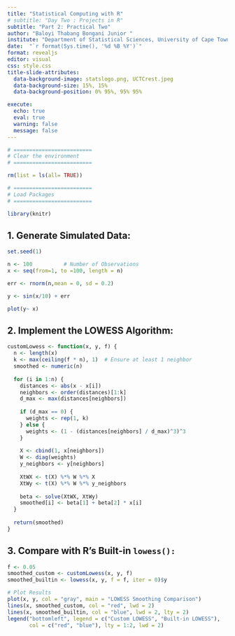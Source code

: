```yaml
---
title: "Statistical Computing with R"
# subtitle: "Day Two : Projects in R"
subtitle: "Part 2: Practical Two"
author: "Baloyi Thabang Bongani Junior "
institute: "Department of Statistical Sciences, University of Cape Town"
date:  "`r format(Sys.time(), '%d %B %Y')`"
format: revealjs
editor: visual
css: style.css
title-slide-attributes: 
  data-background-image: statslogo.png, UCTCrest.jpeg
  data-background-size: 15%, 15%
  data-background-position: 0% 95%, 95% 95%

execute: 
  echo: true
  eval: true
  warning: false
  message: false
---
```


```r

# =========================
# Clear the environment
# =========================

rm(list = ls(all= TRUE))

```

```r

# =========================
# Load Packages
# =========================

library(knitr)
```

## 1. **Generate Simulated Data:**

```r
set.seed(1)

n <- 100          # Number of Observations 
x <- seq(from=1, to =100, length = n)

err <- rnorm(n,mean = 0, sd = 0.2)

y <- sin(x/10) + err

plot(y~ x)
```

## 2. Implement the LOWESS Algorithm:

```r

customLowess <- function(x, y, f) {
  n <- length(x)
  k <- max(ceiling(f * n), 1)  # Ensure at least 1 neighbor
  smoothed <- numeric(n)
  
  for (i in 1:n) {
    distances <- abs(x - x[i])
    neighbors <- order(distances)[1:k]
    d_max <- max(distances[neighbors])
    
    if (d_max == 0) {
      weights <- rep(1, k)
    } else {
      weights <- (1 - (distances[neighbors] / d_max)^3)^3
    }
    
    X <- cbind(1, x[neighbors])
    W <- diag(weights)
    y_neighbors <- y[neighbors]
    
    XtWX <- t(X) %*% W %*% X
    XtWy <- t(X) %*% W %*% y_neighbors
    
    beta <- solve(XtWX, XtWy)
    smoothed[i] <- beta[1] + beta[2] * x[i]
  }
  
  return(smoothed)
}


```

## 3. **Compare with R’s Built-in `lowess():`**

```r

f <- 0.05
smoothed_custom <- customLowess(x, y, f)
smoothed_builtin <- lowess(x, y, f = f, iter = 0)$y

# Plot Results
plot(x, y, col = "gray", main = "LOWESS Smoothing Comparison")
lines(x, smoothed_custom, col = "red", lwd = 2)
lines(x, smoothed_builtin, col = "blue", lwd = 2, lty = 2)
legend("bottomleft", legend = c("Custom LOWESS", "Built-in LOWESS"),
       col = c("red", "blue"), lty = 1:2, lwd = 2)
```
